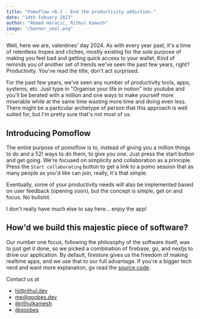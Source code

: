 ```yaml
---
title: "Pomoflow v0.1 - End the productivity addiction."
date: "14th Febuary 2023"
author: "Ahmed Haracic, Rithul Kamesh"
image: "/banner_smol.png"
---
```


Well, here we are, valentines' day 2024. As with every year past, it's a time of relentless tropes and cliches, mostly existing for the sole purpose of making you feel bad and getting quick access to your wallet. Kind of reminds you of another set of trends we've seen the past few years, right? Productivity. You've read the title, don't act surprised.

For the past few years, we've seen any number of productivity tools, apps, systems, etc. Just type in "Organise your life in notion" into youtube and you'll be berated with a million and one ways to make yourself more miserable while at the same time wasting more time and doing even less. There might be a particular archetype of person that this approach is well suited for, but I'm pretty sure that's not most of us.

## Introducing Pomoflow

The entire purpose of pomoflow is to, instead of giving you a million things to do and a 52! ways to do them, to give you one. Just press the start button and get going. We're focused on simplicity and collaboration as a principle. Press the `Start collaborating` button to get a link to a pomo session that as many people as you'd like can join, really, it's that simple.

Eventually, some of your productivity needs will also be implemented based on user feedback (opening soon), but the concept is simple, get on and focus. No bullshit.

I don't really have much else to say here... enjoy the app!

## How'd we build this majestic piece of software?
Our number one focus, following the philosophy of the software itself, was to just get it done, so we picked a combination of firebase, go, and nextjs to drive our application. By default, firestore gives us the freedom of making realtime apps, and we use that to our full advantage. If you're a bigger tech nerd and want more explanation, go read the [source code](https://github.com/rithulkamesh/pomoflow).

Contact us at

- [hi@rithul.dev](mailto:hi@rithul.dev)
- [me@qoobes.dev](mailto:me@qoobes.dev)
- [@rithulkamesh](https://twitter.com/rithulkamesh)
- [@qoobes](https://twitter.com/qoobes)
